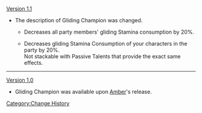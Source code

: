 [[Version 1.1]]
*The description of Gliding Champion was changed.
** {{Color|Old description:}} Decreases all party members' gliding Stamina consumption by 20%.
** {{Color|New description:}} Decreases gliding Stamina Consumption of your characters in the party by 20%.<br />Not stackable with Passive Talents that provide the exact same effects.
----
[[Version 1.0]]
*Gliding Champion was available upon [[Amber]]'s release.

<noinclude>[[Category:Change History]]</noinclude>